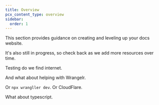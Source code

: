 ```yaml
---
title: Overview
pcx_content_type: overview
sidebar:
  order: 1
---
```


This section provides guidance on creating and leveling up your docs website.

It's also still in progress, so check back as we add more resources over time.

Testing do we find internet.

And what about helping with Wrangelr.

Or `npx wrangller dev`. Or CloudFlare.

What about typescript.
